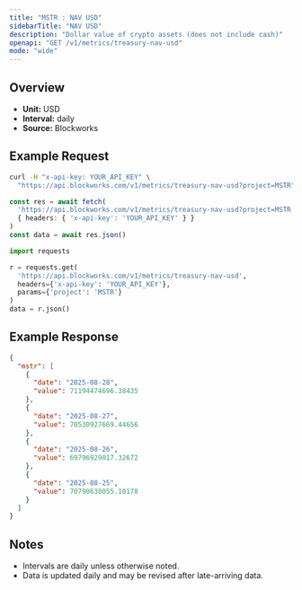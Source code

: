 ```yaml
---
title: "MSTR : NAV USD"
sidebarTitle: "NAV USD"
description: "Dollar value of crypto assets (does not include cash)"
openapi: "GET /v1/metrics/treasury-nav-usd"
mode: "wide"
---
```


## Overview

- **Unit:** USD
- **Interval:** daily
- **Source:** Blockworks

## Example Request

<CodeGroup>

```bash cURL
curl -H "x-api-key: YOUR_API_KEY" \
  "https://api.blockworks.com/v1/metrics/treasury-nav-usd?project=MSTR"
```

```typescript TypeScript
const res = await fetch(
  'https://api.blockworks.com/v1/metrics/treasury-nav-usd?project=MSTR',
  { headers: { 'x-api-key': 'YOUR_API_KEY' } }
)
const data = await res.json()
```

```python Python
import requests

r = requests.get(
  'https://api.blockworks.com/v1/metrics/treasury-nav-usd',
  headers={'x-api-key': 'YOUR_API_KEY'},
  params={'project': 'MSTR'}
)
data = r.json()
```

</CodeGroup>

## Example Response

```json
{
  "mstr": [
    {
      "date": "2025-08-28",
      "value": 71194474696.38435
    },
    {
      "date": "2025-08-27",
      "value": 70530927669.44656
    },
    {
      "date": "2025-08-26",
      "value": 69796929017.32672
    },
    {
      "date": "2025-08-25",
      "value": 70790638055.10178
    }
  ]
}
```

## Notes
- Intervals are daily unless otherwise noted.
- Data is updated daily and may be revised after late-arriving data.
